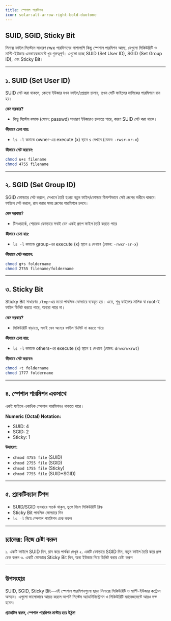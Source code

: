 ```yaml
---
title: স্পেশাল পারমিশন
icon: solar:alt-arrow-right-bold-duotone
---
```


## SUID, SGID, Sticky Bit

লিনাক্স ফাইল সিস্টেমে সাধারণ rwx পারমিশনের পাশাপাশি কিছু স্পেশাল পারমিশন আছে, যেগুলো সিকিউরিটি ও মাল্টি-ইউজার এনভায়রনমেন্টে খুব গুরুত্বপূর্ণ। এগুলো হচ্ছে SUID (Set User ID), SGID (Set Group ID), এবং Sticky Bit।

---

## ১. SUID (Set User ID)

SUID সেট করা থাকলে, কোনো ইউজার যখন ফাইল/প্রোগ্রাম চালায়, তখন সেটি ফাইলের মালিকের পারমিশনে রান হয়।

**কেন দরকার?**
- কিছু সিস্টেম কমান্ড (যেমন: passwd) সাধারণ ইউজারও চালাতে পারে, কারণ SUID সেট করা থাকে।

**কীভাবে চেনা যায়:**
- `ls -l` কমান্ডে owner-এর execute (x) স্থানে `s` দেখাবে (যেমন: `-rwsr-xr-x`)

**কীভাবে সেট করবেন:**

```bash
chmod u+s filename
chmod 4755 filename
```

---

## ২. SGID (Set Group ID)

SGID ফোল্ডারে সেট করলে, সেখানে তৈরি হওয়া নতুন ফাইল/ফোল্ডার ডিফল্টভাবে সেই গ্রুপের অধীনে থাকবে। ফাইলে সেট করলে, রান করার সময় গ্রুপের পারমিশনে চলবে।

**কেন দরকার?**
- টিমওয়ার্কে, শেয়ারড ফোল্ডারে সবাই যেন একই গ্রুপে ফাইল তৈরি করতে পারে

**কীভাবে চেনা যায়:**
- `ls -l` কমান্ডে group-এর execute (x) স্থানে `s` দেখাবে (যেমন: `-rwxr-sr-x`)

**কীভাবে সেট করবেন:**

```bash
chmod g+s foldername
chmod 2755 filename/foldername
```

---

## ৩. Sticky Bit

Sticky Bit সাধারণত `/tmp`-এর মতো পাবলিক ফোল্ডারে ব্যবহৃত হয়। এতে, শুধু ফাইলের মালিক বা root-ই ফাইল ডিলিট করতে পারে, অন্যরা পারে না।

**কেন দরকার?**
- সিকিউরিটি বাড়াতে, সবাই যেন অন্যের ফাইল ডিলিট না করতে পারে

**কীভাবে চেনা যায়:**
- `ls -l` কমান্ডে others-এর execute (x) স্থানে `t` দেখাবে (যেমন: `drwxrwxrwt`)

**কীভাবে সেট করবেন:**

```bash
chmod +t foldername
chmod 1777 foldername
```

---

## ৪. স্পেশাল পারমিশন একসাথে

একই ফাইলে একাধিক স্পেশাল পারমিশনও থাকতে পারে।

**Numeric (Octal) Notation:**
- SUID: 4
- SGID: 2
- Sticky: 1

**উদাহরণ:**
- `chmod 4755 file` (SUID)
- `chmod 2755 file` (SGID)
- `chmod 1755 file` (Sticky)
- `chmod 7755 file` (SUID+SGID)

---

## ৫. প্র্যাকটিক্যাল টিপস

- SUID/SGID ব্যবহারে সতর্ক থাকুন, ভুলে দিলে সিকিউরিটি রিস্ক
- Sticky Bit পাবলিক ফোল্ডারে দিন
- `ls -l` দিয়ে স্পেশাল পারমিশন চেক করুন

---

## চ্যালেঞ্জ: নিজে চেষ্টা করুন

১. একটি ফাইলে SUID দিন, রান করে পার্থক্য দেখুন
২. একটি ফোল্ডারে SGID দিন, নতুন ফাইল তৈরি করে গ্রুপ চেক করুন
৩. একটি ফোল্ডারে Sticky Bit দিন, অন্য ইউজার দিয়ে ডিলিট করার চেষ্টা করুন

---

## উপসংহার

SUID, SGID, Sticky Bit—এই স্পেশাল পারমিশনগুলো ছাড়া লিনাক্সে সিকিউরিটি ও মাল্টি-ইউজার কন্ট্রোল অসম্ভব। এগুলো ভালোভাবে আয়ত্ত করলে আপনি সিস্টেম অ্যাডমিনিস্ট্রেশন ও সিকিউরিটি ম্যানেজমেন্টে আরও দক্ষ হবেন।

**প্র্যাকটিস করুন, স্পেশাল পারমিশন মাস্টার হয়ে উঠুন!**
